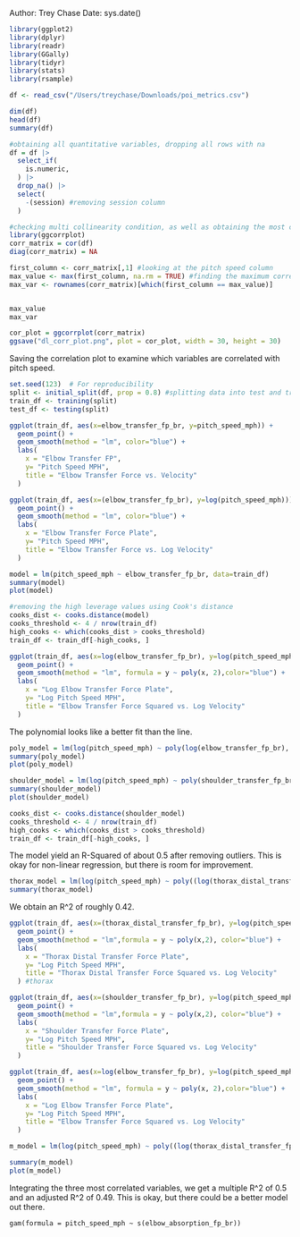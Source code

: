 Author: Trey Chase
Date: sys.date()


```r
library(ggplot2)
library(dplyr)
library(readr)
library(GGally)
library(tidyr)
library(stats)
library(rsample)
```


```r
df <- read_csv("/Users/treychase/Downloads/poi_metrics.csv")
```
```r
dim(df)
head(df)
summary(df)
```

```r
#obtaining all quantitative variables, dropping all rows with na
df = df |>
  select_if(
    is.numeric, 
  ) |>
  drop_na() |>
  select(
    -(session) #removing session column
  )
```


```r
#checking multi collinearity condition, as well as obtaining the most correlated value with pitch speed
library(ggcorrplot)
corr_matrix = cor(df)
diag(corr_matrix) = NA

first_column <- corr_matrix[,1] #looking at the pitch speed column
max_value <- max(first_column, na.rm = TRUE) #finding the maximum correlated variable with pitch speed
max_var <- rownames(corr_matrix)[which(first_column == max_value)]


max_value
max_var
```

```r
cor_plot = ggcorrplot(corr_matrix) 
ggsave("dl_corr_plot.png", plot = cor_plot, width = 30, height = 30)
```
Saving the correlation plot to examine which variables are correlated with pitch speed.



```r
set.seed(123)  # For reproducibility
split <- initial_split(df, prop = 0.8) #splitting data into test and training data
train_df <- training(split)
test_df <- testing(split)
```



```r
ggplot(train_df, aes(x=elbow_transfer_fp_br, y=pitch_speed_mph)) + 
  geom_point() +
  geom_smooth(method = "lm", color="blue") +
  labs(
    x = "Elbow Transfer FP",
    y= "Pitch Speed MPH",
    title = "Elbow Transfer Force vs. Velocity"
  )
```

```r
ggplot(train_df, aes(x=(elbow_transfer_fp_br), y=log(pitch_speed_mph))) + 
  geom_point() +
  geom_smooth(method = "lm", color="blue") +
  labs(
    x = "Elbow Transfer Force Plate",
    y= "Pitch Speed MPH",
    title = "Elbow Transfer Force vs. Log Velocity"
  )
```






```r
model = lm(pitch_speed_mph ~ elbow_transfer_fp_br, data=train_df)
summary(model)
plot(model)
```


```r
#removing the high leverage values using Cook's distance
cooks_dist <- cooks.distance(model)
cooks_threshold <- 4 / nrow(train_df)
high_cooks <- which(cooks_dist > cooks_threshold)
train_df <- train_df[-high_cooks, ]
```


```r
ggplot(train_df, aes(x=log(elbow_transfer_fp_br), y=log(pitch_speed_mph))) + 
  geom_point() +
  geom_smooth(method = "lm", formula = y ~ poly(x, 2),color="blue") +
  labs(
    x = "Log Elbow Transfer Force Plate",
    y= "Log Pitch Speed MPH",
    title = "Elbow Transfer Force Squared vs. Log Velocity"
  )
```

The polynomial looks like a better fit than the line.

```r
poly_model = lm(log(pitch_speed_mph) ~ poly(log(elbow_transfer_fp_br), 2), data = train_df)
summary(poly_model)
plot(poly_model)
```


```r
shoulder_model = lm(log(pitch_speed_mph) ~ poly(shoulder_transfer_fp_br, 2), data = train_df)
summary(shoulder_model)
plot(shoulder_model)
```

```r
cooks_dist <- cooks.distance(shoulder_model)
cooks_threshold <- 4 / nrow(train_df)
high_cooks <- which(cooks_dist > cooks_threshold)
train_df <- train_df[-high_cooks, ]
```

The model yield an R-Squared of about 0.5 after removing outliers. This is okay for non-linear regression, but there is room for improvement.


```r
thorax_model = lm(log(pitch_speed_mph) ~ poly((log(thorax_distal_transfer_fp_br)),2), data = train_df)
summary(thorax_model)
```

We obtain an R^2 of roughly 0.42.

```r
ggplot(train_df, aes(x=(thorax_distal_transfer_fp_br), y=log(pitch_speed_mph))) + 
  geom_point() +
  geom_smooth(method = "lm",formula = y ~ poly(x,2), color="blue") +
  labs(
    x = "Thorax Distal Transfer Force Plate",
    y= "Log Pitch Speed MPH",
    title = "Thorax Distal Transfer Force Squared vs. Log Velocity"
  ) #thorax

ggplot(train_df, aes(x=(shoulder_transfer_fp_br), y=log(pitch_speed_mph))) + 
  geom_point() +
  geom_smooth(method = "lm",formula = y ~ poly(x,2), color="blue") +
  labs(
    x = "Shoulder Transfer Force Plate",
    y= "Log Pitch Speed MPH",
    title = "Shoulder Transfer Force Squared vs. Log Velocity"
  )

ggplot(train_df, aes(x=log(elbow_transfer_fp_br), y=log(pitch_speed_mph))) + 
  geom_point() +
  geom_smooth(method = "lm", formula = y ~ poly(x, 2),color="blue") +
  labs(
    x = "Log Elbow Transfer Force Plate",
    y= "Log Pitch Speed MPH",
    title = "Elbow Transfer Force Squared vs. Log Velocity"
  )
```


```r
m_model = lm(log(pitch_speed_mph) ~ poly((log(thorax_distal_transfer_fp_br)),2) + poly(log(shoulder_transfer_fp_br, 2)) + poly(log(elbow_transfer_fp_br), 2), data = train_df)

summary(m_model)
plot(m_model)
```

Integrating the three most correlated variables, we get a multiple R^2 of 0.5 and an adjusted R^2 of 0.49. This is okay, but there could be a better model out there.


```additive
gam(formula = pitch_speed_mph ~ s(elbow_absorption_fp_br))
```





